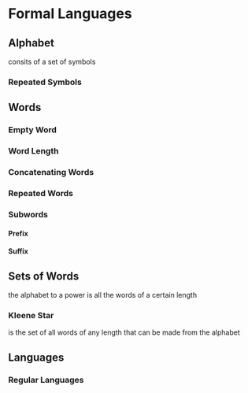 # Formal Languages

## Alphabet

consits of a set of symbols

### Repeated Symbols

## Words

### Empty Word

### Word Length

### Concatenating Words

### Repeated Words

### Subwords

#### Prefix

#### Suffix

## Sets of Words

the alphabet to a power is all the words of a certain length

### Kleene Star

is the set of all words of any length that can be made from the alphabet

## Languages

### Regular Languages
